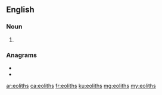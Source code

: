 ==English==

===Noun===
{{head|en|noun plural form}}

# {{plural of|eolith|lang=en}}

===Anagrams===
* {{l|en|holiest}}
* {{l|en|hostile}}

[[ar:eoliths]]
[[ca:eoliths]]
[[fr:eoliths]]
[[ku:eoliths]]
[[mg:eoliths]]
[[my:eoliths]]